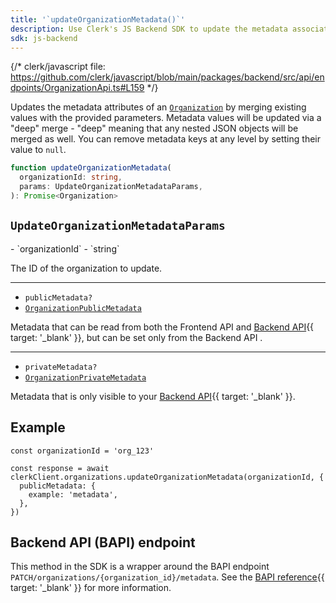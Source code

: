 ```yaml
---
title: '`updateOrganizationMetadata()`'
description: Use Clerk's JS Backend SDK to update the metadata associated with a given organization.
sdk: js-backend
---
```


{/* clerk/javascript file: https://github.com/clerk/javascript/blob/main/packages/backend/src/api/endpoints/OrganizationApi.ts#L159 */}

Updates the metadata attributes of an [`Organization`](/docs/reference/backend/types/backend-organization) by merging existing values with the provided parameters. Metadata values will be updated via a "deep" merge - "deep" meaning that any nested JSON objects will be merged as well. You can remove metadata keys at any level by setting their value to `null`.

```ts
function updateOrganizationMetadata(
  organizationId: string,
  params: UpdateOrganizationMetadataParams,
): Promise<Organization>
```

## `UpdateOrganizationMetadataParams`

<Properties>
  - `organizationId`
  - `string`

  The ID of the organization to update.

  ---

  - `publicMetadata?`
  - [`OrganizationPublicMetadata`](/docs/reference/javascript/types/metadata#organization-public-metadata)

  Metadata that can be read from both the Frontend API and [Backend API](/docs/reference/backend-api){{ target: '_blank' }}, but can be set only from the Backend API .

  ---

  - `privateMetadata?`
  - [`OrganizationPrivateMetadata`](/docs/reference/javascript/types/metadata#organization-private-metadata)

  Metadata that is only visible to your [Backend API](/docs/reference/backend-api){{ target: '_blank' }}.
</Properties>

## Example

<Include src="_partials/backend/usage" />

```tsx {{ mark: [[4, 6], 20] }}
const organizationId = 'org_123'

const response = await clerkClient.organizations.updateOrganizationMetadata(organizationId, {
  publicMetadata: {
    example: 'metadata',
  },
})
```

## Backend API (BAPI) endpoint

This method in the SDK is a wrapper around the BAPI endpoint `PATCH/organizations/{organization_id}/metadata`. See the [BAPI reference](/docs/reference/backend-api/tag/organizations/patch/organizations/\{organization_id}/metadata){{ target: '_blank' }} for more information.

